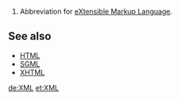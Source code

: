 #Abbreviation for [[w:XML|eXtensible Markup Language]].

==See also==
*[[HTML]]
*[[SGML]]
*[[XHTML]]

[[de:XML]]
[[et:XML]]